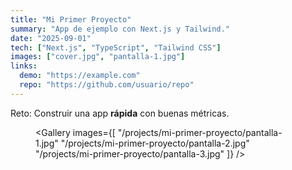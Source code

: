 ```yaml
---
title: "Mi Primer Proyecto"
summary: "App de ejemplo con Next.js y Tailwind."
date: "2025-09-01"
tech: ["Next.js", "TypeScript", "Tailwind CSS"]
images: ["cover.jpg", "pantalla-1.jpg"]
links:
  demo: "https://example.com"
  repo: "https://github.com/usuario/repo"
---
```


<Callout>Reto:</Callout> Construir una app **rápida** con buenas métricas.

<Figure
  src="/projects/mi-primer-proyecto/cover.jpg"
  alt="Pantalla principal"
/>

<Gallery
  images={[
    "/projects/mi-primer-proyecto/pantalla-1.jpg"
    "/projects/mi-primer-proyecto/pantalla-2.jpg"
    "/projects/mi-primer-proyecto/pantalla-3.jpg"
  ]}
/>
